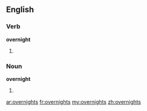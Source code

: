 ==English==
===Verb===
'''overnight'''
# {{third-person singular of|[[overnight]]}}

===Noun===
'''overnight'''
# {{plural of|[[overnight]]}}

[[ar:overnights]]
[[fr:overnights]]
[[my:overnights]]
[[zh:overnights]]